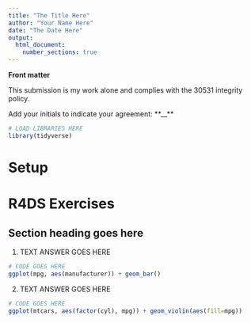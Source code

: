 ```yaml
---
title: "The Title Here"
author: "Your Name Here"
date: "The Date Here"
output:
  html_document:
    number_sections: true
---
```

**Front matter**

This submission is my work alone and complies with the 30531 integrity policy.
  
  Add your initials to indicate your agreement: **__**


```r
# LOAD LIBRARIES HERE
library(tidyverse)
```

# Setup

# R4DS Exercises
## Section heading goes here
<!--Please do your best to match the problem set numbering. This will happen 
    automatically if you follow the pattern of #s.
    
    One # gives you a main heading; 
    two ## give a sub-heading. 
    For the next layer of numbering, please follow the numbering manually; 
    If you are really interested in automatic numbering see a TA.
    
    Try knit to html before proceeding to see what the output will look like!
    Peter says "hello studious james"
    -->
    
    
1. TEXT ANSWER GOES HERE

```r
# CODE GOES HERE
ggplot(mpg, aes(manufacturer)) + geom_bar()
```

2. TEXT ANSWER GOES HERE

```r
# CODE GOES HERE
ggplot(mtcars, aes(factor(cyl), mpg)) + geom_violin(aes(fill=mpg))
```
